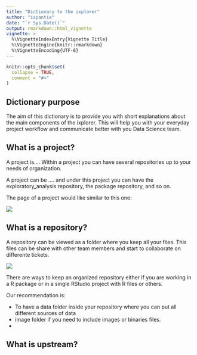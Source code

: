 ```yaml
---
title: "Dictionary to the ixplorer"
author: "ixpantia"
date: "`r Sys.Date()`"
output: rmarkdown::html_vignette
vignette: >
  %\VignetteIndexEntry{Vignette Title}
  %\VignetteEngine{knitr::rmarkdown}
  %\VignetteEncoding{UTF-8}
---
```


```r
knitr::opts_chunk$set(
  collapse = TRUE,
  comment = "#>"
)
```

## Dictionary purpose

The aim of this dictionary is to provide you with short explanations about the
main components of the ixplorer. This will help you with your everyday project
workflow and communicate better with you Data Science team.

## What is a project?

A project is.... Within a project you can have several repositories up to your 
needs of organization. 

A project can be .... and under this project you can have the exploratory_analysis
repository,  the package repository, and so on.

The page of a project would like similar to this one:

![](img/project.png)

## What is a repository?

A repository can be viewed as a folder where you keep all your files. This files
can be share with other team members and start to collaborate on differente tickets.

![](img/repo.png)

There are ways to keep an organized repository either if you are working in a
R package or in a single RStudio project with  R files or others.

Our recommendation is:

- To have a data folder inside your repository where you can put all different
sources of data
- image folder if you need to include images or binaries files.
- 

## What is upstream?

